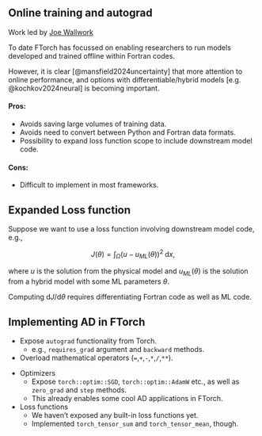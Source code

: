## Online training and autograd {.smaller}

Work led by [Joe Wallwork](https://joewallwork.com/)

To date FTorch has focussed on enabling researchers to run models
developed and trained offline within Fortran codes.

However, it is clear [@mansfield2024uncertainty] that more attention to
online performance, and options with differentiable/hybrid models [e.g. @kochkov2024neural] is becoming important.

#### Pros:

* Avoids saving large volumes of training data.
* Avoids need to convert between Python and Fortran data formats.
* Possibility to expand loss function scope to include downstream model code.

#### Cons:

* Difficult to implement in most frameworks.


## Expanded Loss function {.smaller}

Suppose we want to use a loss function involving downstream model code, e.g.,

$$J(\theta)=\int_\Omega(u-u_{ML}(\theta))^2\;\mathrm{d}x,$$

where $u$ is the solution from the physical model and $u_{ML}(\theta)$ is the solution from a hybrid model with some ML parameters $\theta$.

Computing $\mathrm{d}J/\mathrm{d}\theta$ requires differentiating Fortran code as well as ML code.


## Implementing AD in FTorch {.smaller}

* Expose `autograd` functionality from Torch.
    * e.g., `requires_grad` argument and `backward` methods.
* Overload mathematical operators (`=`,`+`,`-`,`*`,`/`,`**`).


<!-- ## Using AD - FTorch {.smaller}

```fortranfree {code-line-numbers="|6-8|14-16|19|22-23"}
use ftorch

type(torch_tensor) :: a, b, Q, multiplier, divisor, dQda, dQdb
real, dimension(2), target :: Q_arr, dQda_arr, dQdb_arr

! Construct input tensors with requires_grad=.true.
call torch_tensor_from_array(a, [2.0, 3.0], torch_kCPU, requires_grad=.true.)
call torch_tensor_from_array(b, [6.0, 4.0], torch_kCPU, requires_grad=.true.)

! Workaround for scalar multiplication and division using 0D tensors
call torch_tensor_from_array(multiplier, [3.0], torch_kCPU)
call torch_tensor_from_array(divisor, [3.0], torch_kCPU)

! Compute some mathematical expression
call torch_tensor_from_array(Q, Q_arr, torch_kCPU)
Q = multiplier * (a**3 - b * b / divisor)

! Reverse mode
call torch_tensor_backward(Q)
call torch_tensor_from_array(dQda, dQda_arr, torch_kCPU)
call torch_tensor_from_array(dQdb, dQdb_arr, torch_kCPU)
call torch_tensor_get_gradient(a, dQda)
call torch_tensor_get_gradient(b, dQdb)
print *, dQda_arr
print *, dQdb_arr
``` -->


* Optimizers
    * Expose `torch::optim::SGD`, `torch::optim::AdamW` etc., as well as
      `zero_grad` and `step` methods.
    * This already enables some cool AD applications in FTorch.
* Loss functions
    * We haven't exposed any built-in loss functions yet.
    * Implemented `torch_tensor_sum` and `torch_tensor_mean`, though.

<!-- 
## Putting it together - running an optimiser in FTorch {.smaller}

$$\begin{bmatrix}f_1\\f_2\\f_3\\f_4\end{bmatrix}=\mathbf{f}(\mathbf{x};\mathbf{a})=\mathbf{a}\bullet\mathbf{x}\equiv\begin{bmatrix}a_1x_1\\a_2x_2\\a_3x_3\\a_4x_4\end{bmatrix}$$
Starting from $\mathbf{a}=\mathbf{x}:=\begin{bmatrix}1,1,1,1\end{bmatrix}^T$, optimise the $\mathbf{a}$ vector such that $\mathbf{f}(\mathbf{x};\mathbf{a})=\mathbf{b}:=\begin{bmatrix}1,2,3,4\end{bmatrix}^T$.

Loss function: $\ell(\mathbf{a})=\overline{(\mathbf{f}(\mathbf{x};\mathbf{a})-\mathbf{b})^2}$.


## Putting it together - running an optimiser in FTorch {.smaller}

![](https://hackmd.io/_uploads/rybqzh961g.png)

In both cases we achieve $\mathbf{f}(\mathbf{x};\mathbf{a})=\begin{bmatrix}1,2,3,4\end{bmatrix}^T$.


## Case study - UKCA {.smaller}

* Implicit timestepping, quasi-Newton, full LU decomposition.
* For each time subinterval to be integrated:
  * Start with $\Delta t=3600$.
  * Try to integrate with the current timestep size.
  * If *any grid-box* fails, half the step and try again.
* A nice 'safe' application of machine learning in modelling -->
